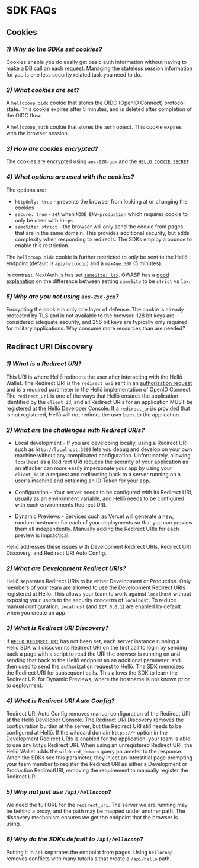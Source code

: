 # SDK FAQs


## Cookies

### *1) Why do the SDKs set cookies?*

Cookies enable you do easily get basic auth information without having to make a DB call on each request. Managing the stateless session information for you is one less security related task you need to do.

### *2) What cookies are set?*

A `hellocoop_oidc` cookie that stores the OIDC (OpenID Connect) protocol state. This cookie expires after 5 minutes, and is deleted after completion of the OIDC flow.

A `hellocoop_auth` cookie that stores the `auth` object. This cookie expires with the browser session.

### *3) How are cookies encrypted?*

The cookies are encrypted using `aes-128-gcm` and the [`HELLO_COOKIE_SECRET`](./environment/#hello_cookie_secret)

### *4) What options are used with the cookies?*

The options are:
- `httpOnly: true` - prevents the browser from looking at or changing the cookies
- `secure: true` - set when `NODE_ENV=production` which requires cookie to only be used with `https`
- `sameSite: strict` - the browser will only send the cookie from pages that are in the same domain. This provides additional security, but adds complexity when responding to redirects. The SDKs employ a bounce to enable this restriction.

The `hellocoop_oidc` cookie is further restricted to only be sent to the Hellō endpoint (default is `api/hellocop`) and a `maxAge:300` (5 minutes).

In contrast, NextAuth.js has set [`sameSite: lax`](https://github.com/nextauthjs/next-auth/blob/main/packages/core/src/lib/cookie.ts). OWASP has a [good explanation](https://owasp.org/www-community/SameSite) on the difference between setting `sameSite` to be `strict` vs `lax`.

### *5) Why are you not using `aes-256-gcm`?*

Encrypting the cookie is only one layer of defense. The cookie is already protected by TLS and is not available to the browser. 128 bit keys are considered adequate security, and 256 bit keys are typically only required for military applications. Why consume more resources than are needed?

## Redirect URI Discovery 

### *1) What is a Redirect URI?*

This URI is where Hellō redirects the user after interacting with the Hellō Wallet. The Redirect URI is the `redirect_uri` sent in an [authorization request](/docs/oidc/request) and is a required parameter in the Hellō implementation of OpenID Connect. The `redirect_uri` is one of the ways that Hellō ensures the application identified by the `client_id`, and all Redirect URIs for an application MUST be registered at the [Hellō Developer Console](https://console.hello.coop). If a `redirect_uri`is provided that is not registered, Hellō will not redirect the user back to the application. 

### *2) What are the challenges with Redirect URIs?*

- Local development - If you are developing locally, using a Redirect URI such as `http://localhost:3000` lets you debug and develop on your own machine without any complicated configuration. Unfortunately, allowing `localhost` as a Redirect URI reduces the security of your application as an attacker can more easily impersonate your app by using your `client_id` in a request and redirecting back to a server running on a user's machine and obtaining an ID Token for your app.

- Configuration - Your server needs to be configured with its Redirect URI, usually as an environment variable, and Hellō needs to be configured with each environments Redirect URI.

- Dynamic Previews - Services such as Vercel will generate a new, random hostname for each of your deployments so that you can preview them all independently. Manually adding the Redirect URIs for each preview is impractical.

Hellō addresses these issues with Development Redirect URIs, Redirect URI Discovery, and Redirect URI Auto Config.

### *2) What are Development Redirect URIs?*

Hellō separates Redirect URIs to be either Development or Production. Only members of your team are allowed to use the Development Redirect URIs registered at Hellō. This allows your team to work against `localhost` without exposing your users to the security concerns of `localhost`. To reduce manual configuration, `localhost` (and `127.0.0.1`) are enabled by default when you create an app.

### *3) What is Redirect URI Discovery?*

If [`HELLO_REDIRECT_URI`](./environment/#hello_redirect_uri) has not been set, each server instance running a Hellō SDK will discover its Redirect URI on the first call to login by sending back a page with a script to read the URI the browser is running on and sending that back to the Hellō endpoint as an additional parameter, and then used to send the authorization request to Hellō. The SDK memoizes the Redirect URI for subsequent calls. This allows the SDK to learn the Redirect URI for Dynamic Previews, where the hostname is not known prior to deployment.

### *4) What is Redirect URI Auto Config?*

Redirect URI Auto Config removes manual configuration of the Redirect URI at the Hellō Developer Console. The Redirect URI Discovery removes the configuration burden at the server, but the Redirect URI still needs to be configured at Hellō. If the wildcard domain `https://*` option in the Development Redirect URIs is enabled for the application, your team is able to use any `https` Redirect URI. When using an unregistered Redirect URI, the Hellō Wallet adds the `wildcard_domain` query parameter to the response. When the SDKs see this parameter, they inject an interstitial page prompting your team member to register the Redirect URI as either a Development or Production RedirectURI, removing the requirement to manually register the Redirect URI.

### *5) Why not just use `/api/hellocoop`?*

We need the full URL for the `redirect_uri`. The server we are running may be behind a proxy, and the path may be mapped under another path. The discovery mechanism ensures we get the endpoint that the browser is using. 

### *6) Why do the SDKs default to `/api/hellocoop`?*

Putting it in `api` separates the endpoint from pages. Using `hellocoop` removes conflicts with many tutorials that create a `/api/hello` path. 



